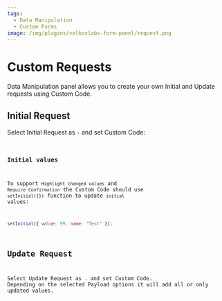 ```yaml
---
tags:
  - Data Manipulation
  - Custom Forms
image: /img/plugins/volkovlabs-form-panel/request.png
---
```


# Custom Requests

Data Manipulation panel allows you to create your own Initial and Update requests using Custom Code.

## Initial Request

Select Initial Request as `-` and set Custom Code:

<Code
  url="https://github.com/VolkovLabs/volkovlabs.io/blob/main/docs/volkovlabs-form-panel/js/initial-request.js"
  language="js"
/>

### Initial values

To support `Highlight changed values` and `Require Confirmation` the Custom Code should use `setInitial({})` function to update `initial` values:

```javascript
setInitial({ value: 99, name: "Test" });
```

## Update Request

Select Update Request as `-` and set Custom Code. Depending on the selected Payload options it will add all or only updated values.

<Code
  url="https://github.com/VolkovLabs/volkovlabs.io/blob/main/docs/volkovlabs-form-panel/js/update-request.js"
  language="js"
/>
